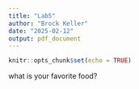 ```yaml
---
title: "Lab5"
author: "Brock Keller"
date: "2025-02-12"
output: pdf_document
---
```


```r
knitr::opts_chunk$set(echo = TRUE)
```
what is your favorite food? 



```r

```

